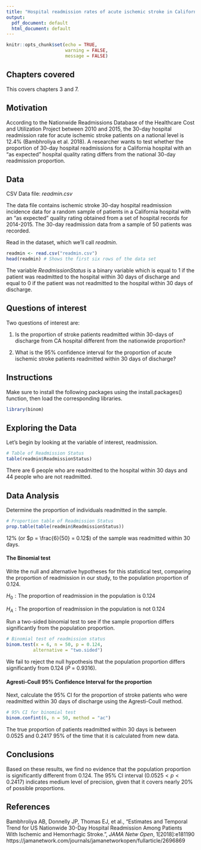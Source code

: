 ```yaml
---
title: "Hospital readmission rates of acute ischemic stroke in California"
output:
  pdf_document: default
  html_document: default
---
```


```r
knitr::opts_chunk$set(echo = TRUE, 
                      warning = FALSE,
                      message = FALSE)
```
 
## Chapters covered
 This covers chapters 3 and 7.
 
## Motivation

According to the Nationwide Readmissions Database of the Healthcare Cost and Utilization Project between 2010 and 2015, the 30-day hospital readmission rate for acute ischemic stroke patients on a national level is 12.4% (Bambhroliya et al. 2018). A researcher wants to test whether the proportion of 30-day hospital readmissions for a California hospital with an “as expected” hospital quality rating differs from the national 30-day readmission proportion.



## Data 

CSV Data file: *readmin.csv*

The  data file contains ischemic stroke 30-day hospital readmission incidence data for a random sample of patients in a California hospital with an “as expected” quality rating obtained from a set of hospital records for 2014-2015. The 30-day readmission data from a sample of 50 patients was recorded.

Read in the dataset, which we'll call *readmin*.

```r
readmin <- read.csv("readmin.csv") 
head(readmin) # Shows the first six rows of the data set
```

The variable *ReadmissionStatus* is a binary variable which is equal to 1 if the patient was readmitted to the hospital within 30 days of discharge and equal to 0 if the patient was not readmitted to the hospital within 30 days of discharge.

## Questions of interest
Two questions of interest are:

1. Is the proportion of stroke patients readmitted within 30-days of discharge from CA hospital different from the nationwide proportion?

2. What is the 95\% confidence interval for the proportion of acute ischemic stroke patients readmitted within 30 days of discharge?

## Instructions
Make sure to install the following packages using the install.packages() function, then load the corresponding libraries. 

```r
library(binom) 
```


## Exploring the Data
Let's begin by looking at the variable of interest, readmission.

```r
# Table of Readmission Status
table(readmin$ReadmissionStatus)
```

There are 6 people who are readmitted to the hospital within 30 days and 44 people who are not readmitted. 

## Data Analysis
Determine the proportion of individuals readmitted in the sample.
```r
# Proportion table of Readmission Status
prop.table(table(readmin$ReadmissionStatus))
```

12\% (or $p = \frac{6}{50} = 0.12$) of the sample was readmitted within 30 days. 

#### The Binomial test

Write the null and alternative hypotheses for this statistical test, comparing the proportion of readmission in our study, to the population proportion of 0.124.

$H_0: \text{The proportion of readmission in the population is }0.124$

$H_A: \text{The proportion of readmission in the population is not } 0.124$

Run a two-sided binomial test to see if the sample proportion differs significantly from the population proportion.

```r
# Binomial test of readmission status
binom.test(x = 6, n = 50, p = 0.124,
          alternative = "two.sided")
```

We fail to reject the null hypothesis that the population proportion differs significantly from 0.124 ($P$ = 0.9316).


#### Agresti-Coull 95\% Confidence Interval for the proportion

Next, calculate the 95\% CI for the proportion of stroke patients  who were readmitted within 30 days of discharge using the Agresti-Coull method.

```r
# 95% CI for binomial test
binom.confint(6, n = 50, method = "ac")
```

The true proportion of patients readmitted within 30 days is between 0.0525 and 0.2417 95% of the time that it is calculated from new data.

## Conclusions
Based on these results, we find no evidence that the population proportion is significantly different from 0.124. The 95% CI interval ($0.0525 < p < 0.2417$) indicates medium level of precision, given that it covers nearly 20% of possible proportions.  

## References
Bambhroliya AB, Donnelly JP, Thomas EJ, et al., "Estimates and Temporal Trend for US Nationwide 30-Day Hospital Readmission Among Patients With Ischemic and Hemorrhagic Stroke.", *JAMA Netw Open*, 1[2018]:e181190
https://jamanetwork.com/journals/jamanetworkopen/fullarticle/2696869